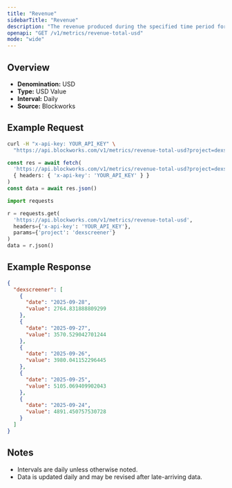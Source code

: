 ```yaml
---
title: "Revenue"
sidebarTitle: "Revenue"
description: "The revenue produced during the specified time period for given project."
openapi: "GET /v1/metrics/revenue-total-usd"
mode: "wide"
---
```


## Overview

- **Denomination:** USD
- **Type:** USD Value
- **Interval:** Daily
- **Source:** Blockworks

## Example Request

<CodeGroup>

```bash cURL
curl -H "x-api-key: YOUR_API_KEY" \
  "https://api.blockworks.com/v1/metrics/revenue-total-usd?project=dexscreener"
```

```typescript TypeScript
const res = await fetch(
  'https://api.blockworks.com/v1/metrics/revenue-total-usd?project=dexscreener',
  { headers: { 'x-api-key': 'YOUR_API_KEY' } }
)
const data = await res.json()
```

```python Python
import requests

r = requests.get(
  'https://api.blockworks.com/v1/metrics/revenue-total-usd',
  headers={'x-api-key': 'YOUR_API_KEY'},
  params={'project': 'dexscreener'}
)
data = r.json()
```

</CodeGroup>

## Example Response

```json
{
  "dexscreener": [
    {
      "date": "2025-09-28",
      "value": 2764.831888809299
    },
    {
      "date": "2025-09-27",
      "value": 3570.529042701244
    },
    {
      "date": "2025-09-26",
      "value": 3980.041152296445
    },
    {
      "date": "2025-09-25",
      "value": 5105.069409902043
    },
    {
      "date": "2025-09-24",
      "value": 4891.450757530728
    }
  ]
}
```

## Notes
- Intervals are daily unless otherwise noted.
- Data is updated daily and may be revised after late-arriving data.